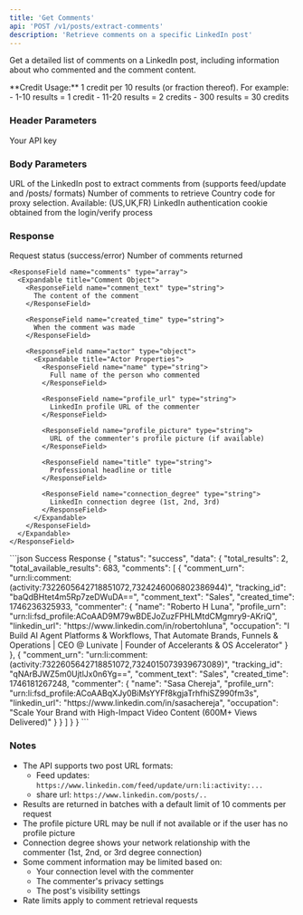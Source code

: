 ```yaml
---
title: 'Get Comments'
api: 'POST /v1/posts/extract-comments'
description: 'Retrieve comments on a specific LinkedIn post'
---
```


Get a detailed list of comments on a LinkedIn post, including information about who commented and the comment content.

<Note>
  **Credit Usage:** 1 credit per 10 results (or fraction thereof). For example:
  - 1-10 results = 1 credit
  - 11-20 results = 2 credits
  - 300 results = 30 credits
</Note>

### Header Parameters

<ParamField header="x-api-key" type="string" required>
  Your API key
</ParamField>

### Body Parameters

<ParamField body="post_url" type="string" required>
  URL of the LinkedIn post to extract comments from (supports feed/update and /posts/ formats)
</ParamField>

<ParamField body="total_results" type="integer" default="10">
  Number of comments to retrieve
</ParamField>

<ParamField body="country" type="string" default="FR">
  Country code for proxy selection. Available: (US,UK,FR)
</ParamField>

<ParamField body="login_token" type="string" required>
  LinkedIn authentication cookie obtained from the login/verify process
</ParamField>

### Response

<ResponseField name="status" type="string">
  Request status (success/error)
</ResponseField>

<ResponseField name="data" type="object">
  <Expandable title="Properties">
    <ResponseField name="total_results" type="integer">
      Number of comments returned
    </ResponseField>

    <ResponseField name="comments" type="array">
      <Expandable title="Comment Object">
        <ResponseField name="comment_text" type="string">
          The content of the comment
        </ResponseField>

        <ResponseField name="created_time" type="string">
          When the comment was made
        </ResponseField>

        <ResponseField name="actor" type="object">
          <Expandable title="Actor Properties">
            <ResponseField name="name" type="string">
              Full name of the person who commented
            </ResponseField>

            <ResponseField name="profile_url" type="string">
              LinkedIn profile URL of the commenter
            </ResponseField>

            <ResponseField name="profile_picture" type="string">
              URL of the commenter's profile picture (if available)
            </ResponseField>

            <ResponseField name="title" type="string">
              Professional headline or title
            </ResponseField>

            <ResponseField name="connection_degree" type="string">
              LinkedIn connection degree (1st, 2nd, 3rd)
            </ResponseField>
          </Expandable>
        </ResponseField>
      </Expandable>
    </ResponseField>
  </Expandable>
</ResponseField>

<ResponseExample>
```json Success Response
{
  "status": "success",
  "data": {
    "total_results": 2,
    "total_available_results": 683,
    "comments": [
      {
        "comment_urn": "urn:li:comment:(activity:7322605642718851072,7324246006802386944)",
        "tracking_id": "baQdBHtet4m5Rp7zeDWuDA==",
        "comment_text": "Sales",
        "created_time": 1746236325933,
        "commenter": {
          "name": "Roberto H Luna",
          "profile_urn": "urn:li:fsd_profile:ACoAAD9M79wBDEJoZuzFPHLMtdCMgmry9-AKriQ",
          "linkedin_url": "https://www.linkedin.com/in/robertohluna",
          "occupation": "I Build AI Agent Platforms & Workflows, That Automate Brands, Funnels & Operations | CEO @ Lunivate | Founder of Accelerants & OS Accelerator"
        }
      },
      {
        "comment_urn": "urn:li:comment:(activity:7322605642718851072,7324015073939673089)",
        "tracking_id": "qNArBJWZ5m0UjtlJx0n6Yg==",
        "comment_text": "Sales",
        "created_time": 1746181267248,
        "commenter": {
          "name": "Sasa Chereja",
          "profile_urn": "urn:li:fsd_profile:ACoAABqXJy0BiMsYYFf8kgjaTrhfhiSZ990fm3s",
          "linkedin_url": "https://www.linkedin.com/in/sasachereja",
          "occupation": "Scale Your Brand with High-Impact Video Content (600M+ Views Delivered)"
        }
      }
    ]
  }
}
```
</ResponseExample>

### Notes

- The API supports two post URL formats:
  - Feed updates: `https://www.linkedin.com/feed/update/urn:li:activity:...`
  - share url: `https://www.linkedin.com/posts/..`
- Results are returned in batches with a default limit of 10 comments per request
- The profile picture URL may be null if not available or if the user has no profile picture
- Connection degree shows your network relationship with the commenter (1st, 2nd, or 3rd degree connection)
- Some comment information may be limited based on:
  - Your connection level with the commenter
  - The commenter's privacy settings
  - The post's visibility settings
- Rate limits apply to comment retrieval requests